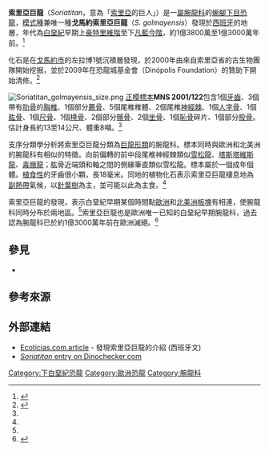 {{automatic taxobox
| fossil_range = [[白堊紀|白堊紀]]早期<br>{{fossilrange|138|130}}
| image = Soriatitan_golmayensis.jpg
| image_upright = 1.15
| image_caption = 復原圖
| taxon = Soriatitan
| authority = Royo-Torres ''et al.'', 2017
| type_species = '''戈馬約索里亞巨龍<br />''Soriatitan golmayensis'''''
| type_species_authority = Royo-Torres ''et al.'', 2017
}}

'''索里亞巨龍'''（''Soriatitan''，意為「[[索里亞|索里亞]]的巨人」）是一[[屬|屬]][[腕龍科|腕龍科]]的[[蜥腳下目|蜥腳下目]][[恐龍|恐龍]]，[[模式種|模式種]]兼唯一種'''戈馬約索里亞巨龍'''（''S. golmayensis''）發現於[[西班牙|西班牙]]的{{link-en|戈馬約組|Golmayo Formation}}地層，年代為[[白堊紀|白堊紀]]早期上[[豪特里維階|豪特里維階]]至下[[凡藍今階|凡藍今階]]，約1億3800萬至1億3000萬年前。<ref name=Soriadesc>{{cite journal|last=Royo-Torres|first=R. |last2=Fuentes|first2=C.|last3=Meijide-Fuentes|first3=F. |last4=Meijide-Fuentes|first4=M.|year=2017|title=A new Brachiosauridae Sauropod dinosaur from the lower Cretaceous of Europe (Soria Province, Spain)|journal=Cretaceous Research|volume=80 |pages=38–55 |doi=10.1016/j.cretres.2017.08.012 }}</ref>

化石是在[[戈爾邁奧|戈馬約市]]的左拉博1號沉積層發現，於2000年由來自索里亞省的古生物團隊開始挖掘，並於2009年在恐龍城基金會（Dinópolis Foundation）的贊助下開始清修。<ref name=Dinópolis>{{Cite web  | title = Soriatitan, un nuevo gran dinosaurio saurópodo español  | publisher = Fundación Conjunto Paleontológico de Teruel  | url = http://www.fundaciondinopolis.org/index.php/noticias/463-soriatitan-un-nuevo-gran-dinosaurio-sauropodo-espanol  | accessdate = 2018-01-04  | archive-date = 2021-03-18  | archive-url = https://web.archive.org/web/20210318210026/https://www.fundaciondinopolis.org/index.php/noticias/463-soriatitan-un-nuevo-gran-dinosaurio-sauropodo-espanol  | dead-url = no  }}</ref>

[[File:Soriatitan_golmayensis_size.png|thumb]]
[[正模標本|正模標本]]'''MNS 2001/122'''包含1個[[牙齒|牙齒]]、3個帶有[[肋骨|肋骨]]的[[胸椎|胸椎]]、1個部分[[薦骨|薦骨]]、5個尾椎椎體、2個尾椎[[神經棘|神經棘]]、1個[[人字骨|人字骨]]、1個[[肱骨|肱骨]]、1個[[尺骨|尺骨]]、1個[[橈骨|橈骨]]、2個部分[[髂骨|髂骨]]、2個[[坐骨|坐骨]]、1個[[恥骨|恥骨]]碎片、1個部分[[股骨|股骨]]。估計身長約13至14公尺、體重8噸。<ref name=Soriadesc/>

支序分類學分析將索里亞巨龍分類為[[巨龍形類|巨龍形類]]的腕龍科。標本同時與歐洲和北美洲的腕龍科有相似的特徵。向前偏轉的前中段尾椎神經棘類似[[雪松龍|雪松龍]]、[[塔斯塔維斯龍|塔斯塔維斯龍]]、[[毒癮龍|毒癮龍]]；肱骨近端頭和軸之間的側緣筆直類似雪松龍。標本屬於一個成年個體。[[植食性|植食性]]的牙齒很小顆，長18毫米。同地的植物化石表示索里亞巨龍棲息地為[[副熱帶|副熱帶]]氣候，以[[裸子植物|針葉樹]]為主，並可能以此為主食。<ref name=Soriadesc/>

索里亞巨龍的發現，表示白堊紀早期某個時間點[[歐洲|歐洲]]和[[北美洲|北美洲]][[板塊|板塊]]有相連，使腕龍科同時分布於兩地區。<ref name=Soriadesc/>索里亞巨龍也是歐洲唯一已知的白堊紀早期腕龍科，過去認為腕龍科已於約1億3000萬年前在歐洲滅絕。<ref name=Georgiou>{{Cite web | author = Georgiou, A. | title = New 14-metre long dinosaur species discovered in Spain | publisher = [[International_Business_Times|International Business Times]] | url = https://www.ibtimes.co.uk/new-14-metre-long-dinosaur-species-discovered-spain-1638903 | accessdate = 2018-01-04 | archive-date = 2021-03-18 | archive-url = https://web.archive.org/web/20210318210046/https://www.ibtimes.co.uk/new-14-metre-long-dinosaur-species-discovered-spain-1638903 | dead-url = no }}</ref>

==參見==
*{{link-en|2017年主龍類古生物學研究|2017 in archosaur paleontology}}

==參考來源==
{{Reflist}}

==外部連結==
*[https://www.ecoticias.com/naturaleza/140488/Soriatitan-un-nuevo-gran-dinosaurio-sauropodo-espanol Ecoticias.com article] {{Wayback|url=https://www.ecoticias.com/naturaleza/140488/Soriatitan-un-nuevo-gran-dinosaurio-sauropodo-espanol |date=20210318210024 }} - 發現索里亞巨龍的介紹 (西班牙文)
*[http://www.dinochecker.com/dinosaurs/SORIATITAN ''Soriatitan'' entry on Dinochecker.com] {{Wayback|url=http://www.dinochecker.com/dinosaurs/SORIATITAN |date=20210318210034 }}

{{Sauropodomorpha|M.|state=expanded}}
{{Taxonbar|from=Q38830623}}
{{Portalbar|生物學|恐龍}}

[[Category:下白堊紀恐龍|Category:下白堊紀恐龍]]
[[Category:歐洲恐龍|Category:歐洲恐龍]]
[[Category:腕龍科|Category:腕龍科]]